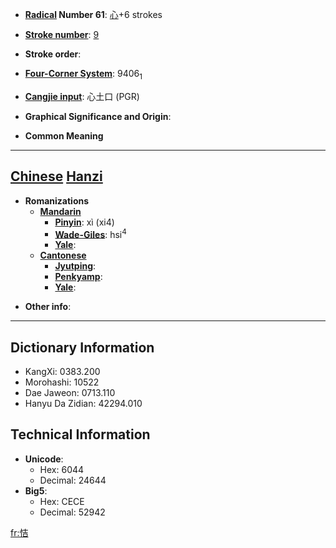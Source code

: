 * '''[[Wiktionary:Chinese radical index| Radical]] Number 61''': [[Wiktionary:Chinese radical index 心|心]]+6 strokes

* '''[[Wiktionary:Chinese total strokes index|Stroke number]]''': [[Wiktionary:Chinese total strokes index 9|9]]

* '''Stroke order''': 

* '''[[Wiktionary:Chinese four corner index|Four-Corner System]]''': 9406<sub>1</sub>

* '''[[Wiktionary:Chinese Cangjie index|Cangjie input]]''': 心土口 (PGR)

* '''Graphical Significance and Origin''': 

* '''Common Meaning'''

----

== [[Chinese]] [[Hanzi]] ==

* '''Romanizations'''
** '''[[Mandarin]]'''
*** '''[[Pinyin]]''': xì (xi4)
*** '''[[Wade-Giles]]''': hsi<sup>4</sup>
*** '''[[Yale]]''': 
** '''[[Cantonese]]'''
*** '''[[Jyutping]]''':
*** '''[[Penkyamp]]''': 
*** '''[[Yale]]''': 

* '''Other info''': 

----

== Dictionary Information ==

* KangXi: 0383.200
* Morohashi: 10522
* Dae Jaweon: 0713.110
* Hanyu Da Zidian: 42294.010

== Technical Information ==

* '''Unicode''':
** Hex: 6044
** Decimal: 24644
* '''Big5''':
** Hex: CECE
** Decimal: 52942

[[fr:恄]]